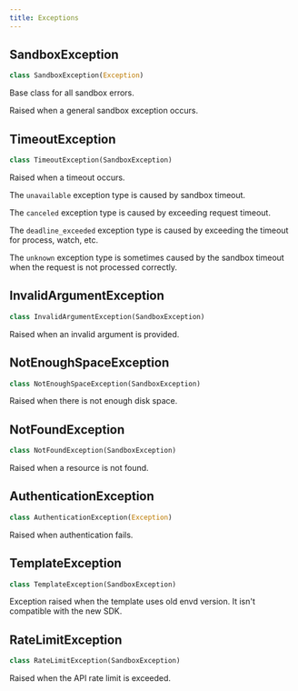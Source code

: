 ```yaml
---
title: Exceptions
---
```





## SandboxException

```python Python
class SandboxException(Exception)
```

Base class for all sandbox errors.

Raised when a general sandbox exception occurs.


## TimeoutException

```python Python
class TimeoutException(SandboxException)
```

Raised when a timeout occurs.

The `unavailable` exception type is caused by sandbox timeout.

The `canceled` exception type is caused by exceeding request timeout.

The `deadline_exceeded` exception type is caused by exceeding the timeout for process, watch, etc.

The `unknown` exception type is sometimes caused by the sandbox timeout when the request is not processed correctly.


## InvalidArgumentException

```python Python
class InvalidArgumentException(SandboxException)
```

Raised when an invalid argument is provided.


## NotEnoughSpaceException

```python Python
class NotEnoughSpaceException(SandboxException)
```

Raised when there is not enough disk space.


## NotFoundException

```python Python
class NotFoundException(SandboxException)
```

Raised when a resource is not found.


## AuthenticationException

```python Python
class AuthenticationException(Exception)
```

Raised when authentication fails.


## TemplateException

```python Python
class TemplateException(SandboxException)
```

Exception raised when the template uses old envd version. It isn't compatible with the new SDK.


## RateLimitException

```python Python
class RateLimitException(SandboxException)
```

Raised when the API rate limit is exceeded.

